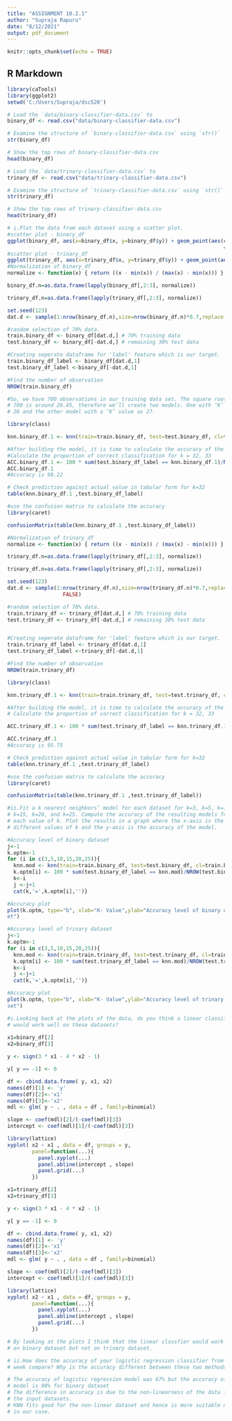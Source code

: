 ---
title: "ASSIGNMENT 10.2.1"
author: "Supraja Rapuru"
date: "8/12/2021"
output: pdf_document
---

```{r setup, include=FALSE}
knitr::opts_chunk$set(echo = TRUE)
```

## R Markdown

```{r cars}
library(caTools)
library(ggplot2)
setwd('C:/Users/Supraja/dsc520')

# Load the `data/binary-classifier-data.csv` to
binary_df <- read.csv("data/binary-classifier-data.csv")

# Examine the structure of `binary-classifier-data.csv` using `str()`
str(binary_df)

# Show the top rows of binary-classifier-data.csv 
head(binary_df)

# Load the `data/trinary-classifier-data.csv` to
trinary_df <- read.csv("data/trinary-classifier-data.csv")

# Examine the structure of `trinary-classifier-data.csv` using `str()`
str(trinary_df)

# Show the top rows of trinary-classifier-data.csv 
head(trinary_df)

# i.Plot the data from each dataset using a scatter plot.
#scatter plot - binary_df
ggplot(binary_df, aes(x=binary_df$x, y=binary_df$y)) + geom_point(aes(color
                                                                      =binary_df$label))
#scatter plot - trinary_df
ggplot(trinary_df, aes(x=trinary_df$x, y=trinary_df$y)) + geom_point(aes(color=trinary_df$label))
#Normalization of binary_df
normalize <- function(x) { return ((x - min(x)) / (max(x) - min(x))) }

binary_df.n=as.data.frame(lapply(binary_df[,2:3], normalize))

trinary_df.n=as.data.frame(lapply(trinary_df[,2:3], normalize))

set.seed(123)
dat.d <- sample(1:nrow(binary_df.n),size=nrow(binary_df.n)*0.7,replace = FALSE)

#random selection of 70% data.
train.binary_df <- binary_df[dat.d,] # 70% training data
test.binary_df <- binary_df[-dat.d,] # remaining 30% test data

#Creating seperate dataframe for 'label' feature which is our target.
train.binary_df_label <- binary_df[dat.d,1]
test.binary_df_label <-binary_df[-dat.d,1]

#Find the number of observation
NROW(train.binary_df)

#So, we have 700 observations in our training data set. The square root of 
# 700 is around 26.45, therefore we’ll create two models. One with ‘K’ value as 
# 26 and the other model with a ‘K’ value as 27.

library(class)

knn.binary_df.1 <- knn(train=train.binary_df, test=test.binary_df, cl=train.binary_df_label, k=1)

#After building the model, it is time to calculate the accuracy of the created models:
#Calculate the proportion of correct classification for k = 32, 33
ACC.binary_df.1 <- 100 * sum(test.binary_df_label == knn.binary_df.1)/NROW(test.binary_df_label)
ACC.binary_df.1
#Accuracy is 98.22

# Check prediction against actual value in tabular form for k=32
table(knn.binary_df.1 ,test.binary_df_label)

#use the confusion matrix to calculate the accuracy
library(caret)

confusionMatrix(table(knn.binary_df.1 ,test.binary_df_label))

#Normalization of trinary_df
normalize <- function(x) { return ((x - min(x)) / (max(x) - min(x))) }

trinary_df.n=as.data.frame(lapply(trinary_df[,2:3], normalize))

trinary_df.n=as.data.frame(lapply(trinary_df[,2:3], normalize))

set.seed(123)
dat.d <- sample(1:nrow(trinary_df.n),size=nrow(trinary_df.n)*0.7,replace =
                  FALSE)

#random selection of 70% data.
train.trinary_df <- trinary_df[dat.d,] # 70% training data
test.trinary_df <- trinary_df[-dat.d,] # remaining 30% test data


#Creating seperate dataframe for 'label' feature which is our target.
train.trinary_df_label <- trinary_df[dat.d,1]
test.trinary_df_label <-trinary_df[-dat.d,1]

#Find the number of observation
NROW(train.trinary_df)

library(class)

knn.trinary_df.1 <- knn(train=train.trinary_df, test=test.trinary_df, cl=train.trinary_df_label, k=1)

#After building the model, it is time to calculate the accuracy of the created models: 
# Calculate the proportion of correct classification for k = 32, 33

ACC.trinary_df.1 <- 100 * sum(test.trinary_df_label == knn.trinary_df.1)/NROW(test.trinary_df_label)

ACC.trinary_df.1 
#Accuracy is 95.75

# Check prediction against actual value in tabular form for k=32
table(knn.trinary_df.1 ,test.trinary_df_label)

#use the confusion matrix to calculate the accuracy
library(caret)

confusionMatrix(table(knn.trinary_df.1 ,test.trinary_df_label))

#ii.Fit a k nearest neighbors’ model for each dataset for k=3, k=5, k=10, 
# k=15, k=20, and k=25. Compute the accuracy of the resulting models for 
# each value of k. Plot the results in a graph where the x-axis is the 
# different values of k and the y-axis is the accuracy of the model.

#Accuracy level of binary dataset
j<-1
k.optm<-1
for (i in c(3,5,10,15,20,25)){
  knn.mod <- knn(train=train.binary_df, test=test.binary_df, cl=train.binary_df_label, k=i)
  k.optm[i] <- 100 * sum(test.binary_df_label == knn.mod)/NROW(test.binary_df_label)
  k<-i
  j <-j+1
  cat(k,'=',k.optm[i],'')}

#Accuracy plot
plot(k.optm, type="b", xlab="K- Value",ylab="Accuracy level of binary datas
et")

#Accuracy level of trinary dataset
j<-1
k.optm<-1
for (i in c(3,5,10,15,20,25)){
  knn.mod <- knn(train=train.trinary_df, test=test.trinary_df, cl=train.trinary_df_label, k=i)
  k.optm[i] <- 100 * sum(test.trinary_df_label == knn.mod)/NROW(test.trinary_df_label)
  k<-i
  j <-j+1
  cat(k,'=',k.optm[i],'')}

#Accuracy plot
plot(k.optm, type="b", xlab="K- Value",ylab="Accuracy level of trinary data
set")

#i.Looking back at the plots of the data, do you think a linear classifier 
# would work well on these datasets?
  
x1=binary_df[2]
x2=binary_df[3]

y <- sign(3 * x1 - 4 * x2 - 1)

y[ y == -1] <- 0

df <- cbind.data.frame( y, x1, x2)
names(df)[1] <- 'y'
names(df)[2]<-'x1'
names(df)[3]<-'x2'
mdl <- glm( y ~ . , data = df , family=binomial)

slope <- coef(mdl)[2]/(-coef(mdl)[3])
intercept <- coef(mdl)[1]/(-coef(mdl)[3]) 

library(lattice)
xyplot( x2 ~ x1 , data = df, groups = y,
        panel=function(...){
          panel.xyplot(...)
          panel.abline(intercept , slope)
          panel.grid(...)
        })

x1=trinary_df[2]
x2=trinary_df[3]

y <- sign(3 * x1 - 4 * x2 - 1)

y[ y == -1] <- 0

df <- cbind.data.frame( y, x1, x2)
names(df)[1] <- 'y'
names(df)[2]<-'x1'
names(df)[3]<-'x2'
mdl <- glm( y ~ . , data = df , family=binomial)

slope <- coef(mdl)[2]/(-coef(mdl)[3])
intercept <- coef(mdl)[1]/(-coef(mdl)[3]) 

library(lattice)
xyplot( x2 ~ x1 , data = df, groups = y,
        panel=function(...){
          panel.xyplot(...)
          panel.abline(intercept , slope)
          panel.grid(...)
        })

# By looking at the plots I think that the linear classfier would work well 
# on binary dataset but not on trinary dataset.

# ii.How does the accuracy of your logistic regression classifier from last 
# week compare? Why is the accuracy different between these two methods?

# The accuracy of logistic regression model was 67% but the accuracy of knn 
# model is 98% for binary dataset
# The difference in accuracy is due to the non-linearness of the data in 
# the input datasets.
# KNN fits good for the non-linear dataset and hence is more suitable model 
# in our case.
```

